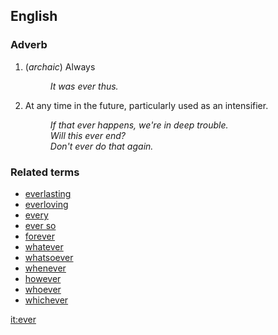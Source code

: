 == English ==

=== Adverb ===

# (''archaic'') Always
#: ''It was ever thus.''
# At any time in the future, particularly used as an intensifier.
#: ''If that ever happens, we're in deep trouble.''
#: ''Will this ever end?''
#: ''Don't ever do that again.''

=== Related terms ===

*[[everlasting]]
*[[everloving]]
*[[every]]
*[[ever so]]
*[[forever]]
*[[whatever]]
*[[whatsoever]]
*[[whenever]]
*[[however]]
*[[whoever]]
*[[whichever]]

[[it:ever]]